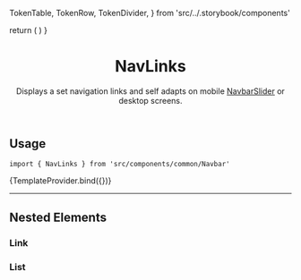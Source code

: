 


  TokenTable,
  TokenRow,
  TokenDivider,
} from 'src/../.storybook/components'

<Meta component={NavLinks} title="Organisms/Navbar/NavLinks" />

  return (
    <SessionProvider initialState={{}}>
      <CartProvider>
        <UIProvider>
          <NavLinks />
        </UIProvider>
      </CartProvider>
    </SessionProvider>
  )
}

<header>

# NavLinks

Displays a set navigation links and self adapts on mobile [NavbarSlider](?path=/docs/organisms-navbar-navbarslider--overview-default) or desktop screens.

</header>

## Usage

`import { NavLinks } from 'src/components/common/Navbar'`

<Canvas>
  <Story name="overview-default">{TemplateProvider.bind({})}</Story>
</Canvas>

<TokenTable>
  <TokenRow
    token="--fs-navlinks-padding-top-notebook"
    value="var(--fs-spacing-1)"
  />
  <TokenDivider />
  <TokenRow
    token="--fs-navlinks-border-top-width-mobile"
    value="var(--fs-border-width)"
  />
  <TokenRow
    token="--fs-navlinks-border-top-color-mobile"
    value="var(--fs-border-color-light)"
    isColor
  />
  <TokenDivider />
  <TokenRow
    token="--fs-navlinks-border-bottom-width-mobile"
    value="var(--fs-navlinks-border-top-width-mobile)"
  />
  <TokenRow
    token="--fs-navlinks-border-bottom-color-mobile"
    value="var(--fs-navlinks-border-top-color-mobile)"
    globalValue="var(--fs-border-color-light)"
    isColor
  />
</TokenTable>

---

## Nested Elements

### Link

<TokenTable>
  <TokenRow token="--fs-navlinks-link-width-notebook" value="auto" />
  <TokenRow
    token="--fs-navlinks-link-padding-notebook"
    value="0 var(--fs-spacing-0)"
  />
</TokenTable>

### List

<TokenTable>
  <TokenRow
    token="--fs-navlinks-list-padding-left-notebook"
    value="var(--fs-spacing-3)"
  />
  <TokenRow
    token="--fs-navlinks-list-margin-left-notebook"
    value="var(--fs-spacing-2)"
  />
  <TokenRow
    token="--fs-navlinks-list-border-left-width-notebook"
    value="var(--fs-border-width)"
  />
  <TokenRow
    token="--fs-navlinks-list-border-left-color-notebook"
    value="var(--fs-border-color-light)"
  />
</TokenTable>
